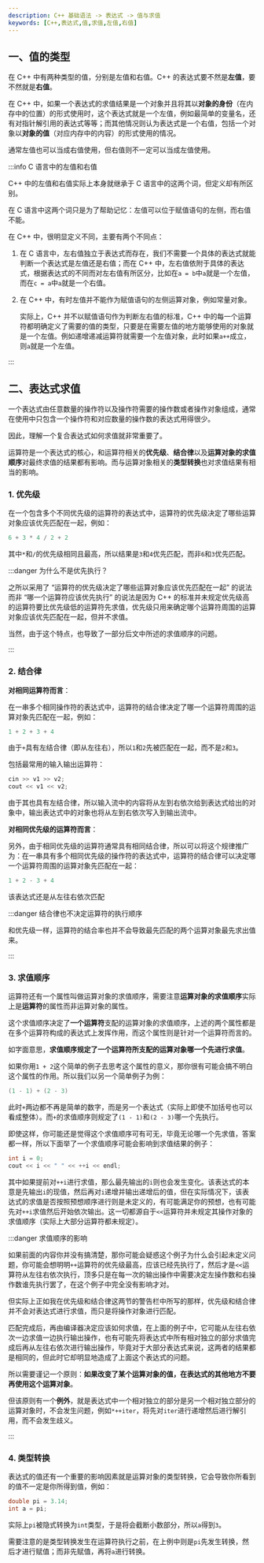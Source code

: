 ```yaml
---
description: C++ 基础语法 -> 表达式 -> 值与求值
keywords: [C++,表达式,值,求值,左值,右值]
---
```


## 一、值的类型

在 C++ 中有两种类型的值，分别是左值和右值。C++ 的表达式要不然是**左值**，要不然就是**右值**。

在 C++ 中，如果一个表达式的求值结果是一个对象并且将其以**对象的身份**（在内存中的位置）的形式使用时，这个表达式就是一个左值，例如最简单的变量名，还有对指针解引用的表达式等等；而其他情况则认为表达式是一个右值，包括一个对象以**对象的值**（对应内存中的内容）的形式使用的情况。

通常左值也可以当成右值使用，但右值则不一定可以当成左值使用。

:::info C 语言中的左值和右值

C++ 中的左值和右值实际上本身就继承于 C 语言中的这两个词，但定义却有所区别。

在 C 语言中这两个词只是为了帮助记忆：左值可以位于赋值语句的左侧，而右值不能。

在 C++ 中，很明显定义不同，主要有两个不同点：

1. 在 C 语言中，左右值独立于表达式而存在，我们不需要一个具体的表达式就能判断一个表达式是左值还是右值；而在 C++ 中，左右值依附于具体的表达式，根据表达式的不同而对左右值有所区分，比如在`a = b`中`a`就是一个左值，而在`c = a`中`a`就是一个右值。

2. 在 C++ 中，有时左值并不能作为赋值语句的左侧运算对象，例如常量对象。

   实际上，C++ 并不以赋值语句作为判断左右值的标准，C++ 中的每一个运算符都明确定义了需要的值的类型，只要是在需要左值的地方能够使用的对象就是一个左值。例如递增递减运算符就需要一个左值对象，此时如果`a++`成立，则`a`就是一个左值。

:::



## 二、表达式求值

一个表达式由任意数量的操作符以及操作符需要的操作数或者操作对象组成，通常在使用中只包含一个操作符和对应数量的操作数的表达式用得很少。

因此，理解一个复合表达式如何求值就非常重要了。

运算符是一个表达式的核心，和运算符相关的**优先级**、**结合律**以及**运算对象的求值顺序**对最终求值的结果都有影响。而与运算对象相关的**类型转换**也对求值结果有相当的影响。

### 1. 优先级

在一个包含多个不同优先级的运算符的表达式中，运算符的优先级决定了哪些运算对象应该优先匹配在一起，例如：

```cpp
6 + 3 * 4 / 2 + 2
```

其中`*`和`/`的优先级相同且最高，所以结果是`3`和`4`优先匹配，而非`6`和`3`优先匹配。

:::danger 为什么不是优先执行？

之所以采用了 “运算符的优先级决定了哪些运算对象应该优先匹配在一起” 的说法而非 “哪一个运算符应该优先执行” 的说法是因为 C++ 的标准并未规定优先级高的运算符要比优先级低的运算符先求值，优先级只用来确定哪个运算符周围的运算对象应该优先匹配在一起，但并不求值。

当然，由于这个特点，也导致了一部分后文中所述的求值顺序的问题。

:::



### 2. 结合律

**对相同运算符而言**：

在一串多个相同操作符的表达式中，运算符的结合律决定了哪一个运算符周围的运算对象先匹配在一起，例如：

```cpp
1 + 2 + 3 + 4
```

由于`+`具有左结合律（即从左往右），所以`1`和`2`先被匹配在一起，而不是`2`和`3`。

包括最常用的输入输出运算符：

```cpp
cin >> v1 >> v2;
cout << v1 << v2;
```

由于其也具有左结合律，所以输入流中的内容将从左到右依次给到表达式给出的对象中，输出表达式中的对象也将从左到右依次写入到输出流中。

**对相同优先级的运算符而言**：

另外，由于相同优先级的运算符通常具有相同结合律，所以可以将这个规律推广为：在一串具有多个相同优先级的操作符的表达式中，运算符的结合律可以决定哪一个运算符周围的运算对象先匹配在一起：

```cpp
1 + 2 - 3 + 4
```

该表达式还是从左往右依次匹配

:::danger 结合律也不决定运算符的执行顺序

和优先级一样，运算符的结合率也并不会导致最先匹配的两个运算对象最先求出值来。

:::



### 3. 求值顺序

运算符还有一个属性叫做运算对象的求值顺序，需要注意**运算对象的求值顺序**实际上是**运算符**的属性而非运算对象的属性。

这个求值顺序决定了**一个运算符**支配的运算对象的求值顺序，上述的两个属性都是在多个运算符构成的表达式上发挥作用，而这个属性则是针对一个运算符而言的。

如字面意思，**求值顺序规定了一个运算符所支配的运算对象哪一个先进行求值**。

如果你用`1 + 2`这个简单的例子去思考这个属性的意义，那你很有可能会搞不明白这个属性的作用。所以我们以另一个简单例子为例：

```cpp
(1 - 1) + (2 - 3)
```

此时`+`两边都不再是简单的数字，而是另一个表达式（实际上即使不加括号也可以看成整体）。而`+`的求值顺序则规定了`(1 - 1)`和`(2 - 3)`哪一个先执行。

即使这样，你可能还是觉得这个求值顺序可有可无，毕竟无论哪一个先求值，答案都一样，所以下面举了一个求值顺序可能会影响到求值结果的例子：

```cpp
int i = 0;
cout << i << " " << ++i << endl;
```

其中如果提前对`++i`进行求值，那么最先输出的`i`则也会发生变化。该表达式的本意是先输出`i`的现值，然后再对`i`递增并输出递增后的值，但在实际情况下，该表达式的求值是否按照预想顺序进行则是未定义的，有可能满足你的预想，也有可能先对`++i`求值然后开始依次输出。这一切都源自于`<<`运算符并未规定其操作对象的求值顺序（实际上大部分运算符都未规定）。

:::danger 求值顺序的影响

如果前面的内容你并没有搞清楚，那你可能会疑惑这个例子为什么会引起未定义问题，你可能会想明明`++`运算符的优先级最高，应该已经先执行了，然后才是`<<`运算符从左往右依次执行，顶多只是在每一次的输出操作中需要决定左操作数和右操作数谁先执行罢了，在这个例子中完全没有影响才对。

但实际上正如我在优先级和结合律这两节的警告栏中所写的那样，优先级和结合律并不会对表达式进行求值，而只是将操作对象进行匹配。

匹配完成后，再由编译器决定应该如何求值，在上面的例子中，它可能从左往右依次一边求值一边执行输出操作，也有可能先将表达式中所有相对独立的部分求值完成后再从左往右依次进行输出操作，毕竟对于大部分表达式来说，这两者的结果都是相同的，但此时它却明显地造成了上面这个表达式的问题。

所以需要谨记一个原则：**如果改变了某个运算对象的值，在表达式的其他地方不要再使用这个运算对象**。

但该原则有一个**例外**，就是表达式中一个相对独立的部分是另一个相对独立部分的运算对象时，不会发生问题，例如`*++iter`，将先对`iter`进行递增然后进行解引用，而不会发生歧义。

:::



### 4. 类型转换

表达式的值还有一个重要的影响因素就是运算对象的类型转换，它会导致你所看到的值不一定是你所得到值，例如：

```cpp
double pi = 3.14;
int a = pi;
```

实际上`pi`被隐式转换为`int`类型，于是将会截断小数部分，所以`a`得到`3`。

需要注意的是类型转换发生在运算符执行之前，在上例中则是`pi`先发生转换，然后才进行赋值；而非先赋值，再将`a`进行转换。